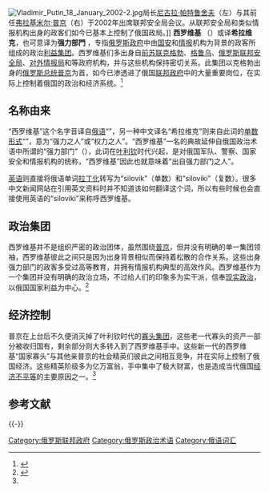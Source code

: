 {{pov|time=2017-03-17T02:59:48+00:00}}
[[File:Vladimir_Putin_18_January_2002-2.jpg|thumb]]局长[[尼古拉·帕特鲁舍夫|尼古拉·帕特鲁舍夫]]（左）与其前任[[弗拉基米尔·普京|弗拉基米尔·普京]]（右）于2002年出席联邦安全局会议。从联邦安全局和类似情报机构出身的政客们如今已基本上控制了俄国政局。]]
'''西罗维基''' （{{lang-ru|'''силовики́'''}}）或译'''希拉维克'''，也可意译为'''强力部門''' ，专指[[俄罗斯政府|俄罗斯政府]]中由[[國家安全|国安]]和[[情报机构|情报]]机构为背景的政客所组成的政治[[利益集团|利益集团]]。西罗维基们多出身自[[前苏联|前苏联]][[克格勃|克格勃]]、[[格鲁乌|格鲁乌]]、[[聯邦安全局|俄罗斯联邦安全局]]、[[對外情報局|对外情报局]]和{{link-en|联邦药物管制局|Federal Drug Control Service of Russia}}等政府机构，并与这些机构保持密切关系。此集团以克格勃出身的[[俄罗斯总统|俄罗斯总统]][[普京|普京]]为首，如今已渗透进了俄国[[联邦政府|联邦政府]]中的大量重要岗位，在实际上控制着俄国的政治和经济系统。<ref name=O'Neil>{{cite book|last=O'Neil H.|first=Patrick|author2=Karl Fields|author3=Don Share|title=Cases in Comparative Politics|publisher=W.W.Norton & Campany|date=2015|edition=5|chapter=Russia|page=330-379|isbn=978-0-393-93754-1|language=en}}</ref>

==名称由来==
“西罗维基”这个名字音译自[[俄语|俄语]]“{{lang|ru|силовики́}}”，另一种中文译名“希拉维克”则来自此词的[[單數_(語言學)|单数形式]]“{{lang|ru|силови́к}}”，意为“强力之人”或“权力之人”。“西罗维基”一名的典故延伸自俄国政治术语中所谓的“强力部门”（{{lang-ru|силовые структуры}}），此词在[[叶利钦|叶利钦]]时代兴起，是对俄国军队、警察、国家安全和情报机构的统称，“西罗维基”因此也就意味着“出自强力部门之人”。

[[英语|英语]]则直接将俄语单词[[拉丁化|拉丁化]]转写为“silovik”（单数）和“siloviki”（复数）。很多中文新闻网站在引用英文资料时并不知道该如何翻译这个词，所以有些时候也会直接使用英语的“siloviki”来称呼西罗维基。

==政治集团==
西罗维基并不是组织严密的政治团体，虽然围绕[[普京|普京]]，但并没有明确的单一集团领袖，西罗维基彼此之间只是因为出身背景相似而保持着松散的合作关系。这些出身强力部门的政客多受过高等教育，并拥有情报机构典型的高效作风。西罗维基作为一个集团并没有明确的政治立场，不过给人们的印象多为实干派，信奉[[现实政治|现实政治]]，以俄国国家利益为中心。<ref name="willerton">{{cite book|last=Willerton|first=John|title=Developments in Russian Politics|editor=White, Gitelman|editor2= Sakwa|publisher=Duke University Press|date=2005|volume=6|chapter=Putin and the Hegemonic Presidency|isbn=0-8223-3522-0|language=en}}</ref>

==经济控制==
普京在上台后不久便消灭掉了叶利钦时代的[[寡头政治|寡头集团]]，这些老一代寡头的资产一部分被收归国有，剩余部分则大多转入到了西罗维基手中。这些新一代的西罗维基“国家寡头”与其他亲普京的社会精英们彼此之间相互竞争，并在实际上控制了俄国经济。这些精英阶级多为亿万富翁，手中集中了极大财富，也是造成当代俄国[[经济不平等|经济不平等]]的主要原因之一。<ref name=O'Neil/>

== 参考文献 ==
{{Reflist}}

{{-}}
{{俄罗斯话题}}

[[Category:俄罗斯联邦政府|Category:俄罗斯联邦政府]]
[[Category:俄罗斯政治术语|Category:俄罗斯政治术语]]
[[Category:俄语词汇|Category:俄语词汇]]